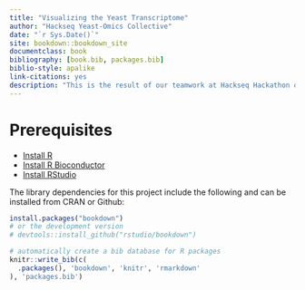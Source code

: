 ```yaml
--- 
title: "Visualizing the Yeast Transcriptome"
author: "Hackseq Yeast-Omics Collective"
date: "`r Sys.Date()`"
site: bookdown::bookdown_site
documentclass: book
bibliography: [book.bib, packages.bib]
biblio-style: apalike
link-citations: yes
description: "This is the result of our teamwork at Hackseq Hackathon on October 18-20, 2019 at UBC"
---
```


# Prerequisites

- [Install R](https://cran.r-project.org/)   
- [Install R Bioconductor](https://bioconductor.org/install/)   
- [Install RStudio](https://rstudio.com/products/rstudio/download/#download) 

The library dependencies for this project include the following and can be installed from CRAN or Github:

```r
install.packages("bookdown")
# or the development version
# devtools::install_github("rstudio/bookdown")
```


```r
# automatically create a bib database for R packages
knitr::write_bib(c(
  .packages(), 'bookdown', 'knitr', 'rmarkdown'
), 'packages.bib')
```
